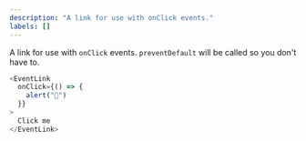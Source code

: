 ```yaml
---
description: "A link for use with onClick events."
labels: []
---
```



A link for use with `onClick` events. `preventDefault` will be called so you don't have to.

```js live
<EventLink
  onClick={() => {
    alert("🦄")
  }}
>
  Click me
</EventLink>
```
